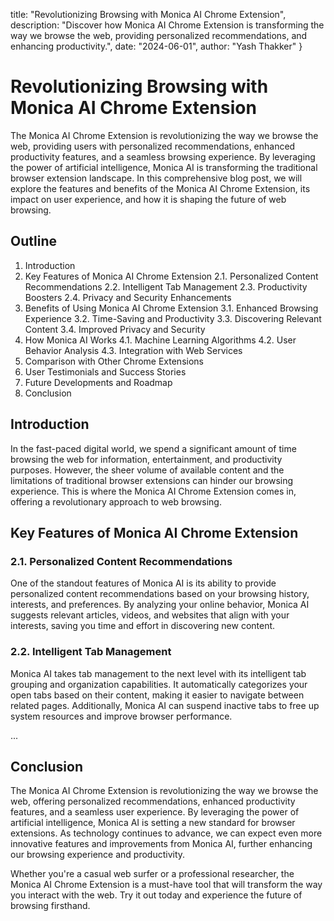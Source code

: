   title: "Revolutionizing Browsing with Monica AI Chrome Extension",
  description: "Discover how Monica AI Chrome Extension is transforming the way we browse the web, providing personalized recommendations, and enhancing productivity.",
  date: "2024-06-01",
  author: "Yash Thakker"
}

# Revolutionizing Browsing with Monica AI Chrome Extension

The Monica AI Chrome Extension is revolutionizing the way we browse the web, providing users with personalized recommendations, enhanced productivity features, and a seamless browsing experience. By leveraging the power of artificial intelligence, Monica AI is transforming the traditional browser extension landscape. In this comprehensive blog post, we will explore the features and benefits of the Monica AI Chrome Extension, its impact on user experience, and how it is shaping the future of web browsing.

## Outline

1. Introduction
2. Key Features of Monica AI Chrome Extension
   2.1. Personalized Content Recommendations
   2.2. Intelligent Tab Management
   2.3. Productivity Boosters
   2.4. Privacy and Security Enhancements
3. Benefits of Using Monica AI Chrome Extension
   3.1. Enhanced Browsing Experience
   3.2. Time-Saving and Productivity
   3.3. Discovering Relevant Content
   3.4. Improved Privacy and Security
4. How Monica AI Works
   4.1. Machine Learning Algorithms
   4.2. User Behavior Analysis
   4.3. Integration with Web Services
5. Comparison with Other Chrome Extensions
6. User Testimonials and Success Stories
7. Future Developments and Roadmap
8. Conclusion

## Introduction

In the fast-paced digital world, we spend a significant amount of time browsing the web for information, entertainment, and productivity purposes. However, the sheer volume of available content and the limitations of traditional browser extensions can hinder our browsing experience. This is where the Monica AI Chrome Extension comes in, offering a revolutionary approach to web browsing.

## Key Features of Monica AI Chrome Extension

### 2.1. Personalized Content Recommendations

One of the standout features of Monica AI is its ability to provide personalized content recommendations based on your browsing history, interests, and preferences. By analyzing your online behavior, Monica AI suggests relevant articles, videos, and websites that align with your interests, saving you time and effort in discovering new content.

### 2.2. Intelligent Tab Management

Monica AI takes tab management to the next level with its intelligent tab grouping and organization capabilities. It automatically categorizes your open tabs based on their content, making it easier to navigate between related pages. Additionally, Monica AI can suspend inactive tabs to free up system resources and improve browser performance.

...

## Conclusion

The Monica AI Chrome Extension is revolutionizing the way we browse the web, offering personalized recommendations, enhanced productivity features, and a seamless user experience. By leveraging the power of artificial intelligence, Monica AI is setting a new standard for browser extensions. As technology continues to advance, we can expect even more innovative features and improvements from Monica AI, further enhancing our browsing experience and productivity.

Whether you're a casual web surfer or a professional researcher, the Monica AI Chrome Extension is a must-have tool that will transform the way you interact with the web. Try it out today and experience the future of browsing firsthand.